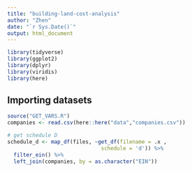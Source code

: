 ```yaml
---
title: "building-land-cost-analysis"
author: "Zhen"
date: "`r Sys.Date()`"
output: html_document
---
```


```r
library(tidyverse)
library(ggplot2)
library(dplyr)
library(viridis)
library(here)
```

## Importing datasets
```r
source("GET_VARS.R")
companies <- read.csv(here::here("data","companies.csv"))
```

```r
# get schedule D
schedule_d <- map_df(files, ~get_df(filename = .x , 
                              schedule = 'd')) %>%
  filter_ein() %>% 
  left_join(companies, by = as.character("EIN"))
```

